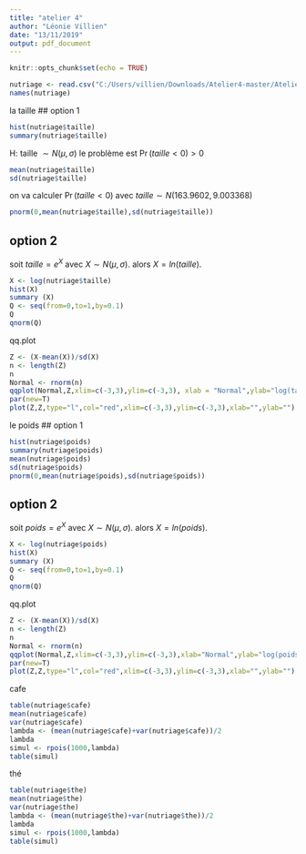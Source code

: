 ---
title: "atelier 4"
author: "Léonie Villien"
date: "13/11/2019"
output: pdf_document
---

```{r setup, include=FALSE}
knitr::opts_chunk$set(echo = TRUE)
```

```{r}
nutriage <- read.csv("C:/Users/villien/Downloads/Atelier4-master/Atelier4-master/nutriage.csv")
names(nutriage)
```
la taille
## option 1

```{r}
hist(nutriage$taille)
summary(nutriage$taille)
```
H: taille $\sim N(\mu,\sigma)$ le problème est $\Pr(taille < 0) >0$

```{r}
mean(nutriage$taille)
sd(nutriage$taille)
```
on va calculer $\Pr(taille < 0)$ avec $taille \sim N(163.9602,9.003368)$

```{r}
pnorm(0,mean(nutriage$taille),sd(nutriage$taille))
```


## option 2

soit $taille = e^X$ avec $X \sim N (\mu,\sigma)$. alors $X = ln(taille).$

```{r}
X <- log(nutriage$taille)
hist(X)
summary (X)
Q <- seq(from=0,to=1,by=0.1)
Q
qnorm(Q)
```

qq.plot

```{r}
Z <- (X-mean(X))/sd(X)
n <- length(Z)
n
Normal <- rnorm(n)
qqplot(Normal,Z,xlim=c(-3,3),ylim=c(-3,3), xlab = "Normal",ylab="log(taille)")
par(new=T)
plot(Z,Z,type="l",col="red",xlim=c(-3,3),ylim=c(-3,3),xlab="",ylab="")
```

le poids
## option 1

```{r}
hist(nutriage$poids)
summary(nutriage$poids)
mean(nutriage$poids)
sd(nutriage$poids)
pnorm(0,mean(nutriage$poids),sd(nutriage$poids))
```


## option 2

soit $poids = e^X$ avec $X \sim N (\mu,\sigma)$. alors $X = ln(poids).$

```{r}
X <- log(nutriage$poids)
hist(X)
summary (X)
Q <- seq(from=0,to=1,by=0.1)
Q
qnorm(Q)
```

qq.plot

```{r}
Z <- (X-mean(X))/sd(X)
n <- length(Z)
n
Normal <- rnorm(n)
qqplot(Normal,Z,xlim=c(-3,3),ylim=c(-3,3),xlab="Normal",ylab="log(poids)")
par(new=T)
plot(Z,Z,type="l",col="red",xlim=c(-3,3),ylim=c(-3,3),xlab="",ylab="")
```

cafe
```{r}
table(nutriage$cafe)
mean(nutriage$cafe)
var(nutriage$cafe)
lambda <- (mean(nutriage$cafe)+var(nutriage$cafe))/2
lambda
simul <- rpois(1000,lambda)
table(simul)
```

thé
```{r}
table(nutriage$the)
mean(nutriage$the)
var(nutriage$the)
lambda <- (mean(nutriage$the)+var(nutriage$the))/2
lambda
simul <- rpois(1000,lambda)
table(simul)
```










